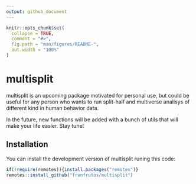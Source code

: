 ```yaml
---
output: github_document
---
```


<!-- README.md is generated from README.Rmd. Please edit that file -->

```r
knitr::opts_chunk$set(
  collapse = TRUE,
  comment = "#>",
  fig.path = "man/figures/README-",
  out.width = "100%"
)
```

# multisplit

<!-- badges: start -->
<!-- badges: end -->

multisplit is an upcoming package motivated for personal use, but could be useful for any person who wants to run split-half and multiverse analisys of different kind in human behavior data. 

In the future, new functions will be added with a bunch of utils that will make your life easier. Stay tune!


## Installation

You can install the development version of multisplit runing this code:

``` r
if(!require(remotes)){install.packages("remotes")}
remotes::install_github("franfrutos/multisplit")
```
